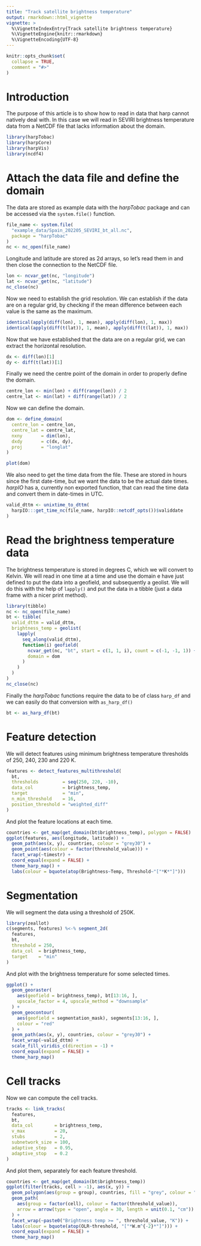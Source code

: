 ```yaml
---
title: "Track satellite brightness temperature"
output: rmarkdown::html_vignette
vignette: >
  %\VignetteIndexEntry{Track satellite brightness temperature}
  %\VignetteEngine{knitr::rmarkdown}
  %\VignetteEncoding{UTF-8}
---
```


```r
knitr::opts_chunk$set(
  collapse = TRUE,
  comment = "#>"
)
```

# Introduction

The purpose of this article is to show how to read in data that harp cannot
natively deal with. In this case we will read in SEVIRI brightness temperature 
data from a NetCDF file that lacks information about the domain. 

```r
library(harpTobac)
library(harpCore)
library(harpVis)
library(ncdf4)
```

# Attach the data file and define the domain

The data are stored as example data with the _harpTobac_ package and can be 
accessed via the `system.file()` function. 

```r
file_name <- system.file(
  "example_data/Spain_202205_SEVIRI_bt_all.nc",
  package = "harpTobac"
)
nc <- nc_open(file_name)
```

Longitude and latitude are stored as 2d arrays, so let's read them in and then 
close the connection to the NetCDF file.

```r
lon <- ncvar_get(nc, "longitude")
lat <- ncvar_get(nc, "latitude")
nc_close(nc)
```


Now we need to establish the grid resolution. We can establish if the data are
on a regular grid, by checking if the mean difference between each value is the 
same as the maximum. 

```r
identical(apply(diff(lon), 1, mean), apply(diff(lon), 1, max))
identical(apply(diff(t(lat)), 1, mean), apply(diff(t(lat)), 1, max))
```

Now that we have established that the data are on a regular grid, we can 
extract the horizontal resolution. 

```r
dx <- diff(lon)[1]
dy <- diff(t(lat))[1]
```

Finally we need the centre point of the domain in order to properly define 
the domain.

```r
centre_lon <- min(lon) + diff(range(lon)) / 2
centre_lat <- min(lat) + diff(range(lat)) / 2
```

Now we can define the domain.

```r
dom <- define_domain(
  centre_lon = centre_lon, 
  centre_lat = centre_lat,
  nxny       = dim(lon),
  dxdy       = c(dx, dy),
  proj       = "longlat"
)

plot(dom)
```

We also need to get the time data from the file. These are stored in hours 
since the first date-time, but we want the data to be the actual date times. 
_harpIO_ has a, currently non exported function, that can read the time data 
and convert them in date-times in UTC. 

```r
valid_dttm <- unixtime_to_dttm(
  harpIO:::get_time_nc(file_name, harpIO::netcdf_opts())$validdate
)
```

# Read the brightness temperature data

The brightness temperature is stored in degrees C, which we will convert to 
Kelvin. We will read in one time at a time and use the domain e have just 
defined to put the data into a geofield, and subsequently a geolist. We will 
do this with the help of `lapply()` and put the data in a tibble (just a 
data frame with a nicer print method). 

```r
library(tibble)
nc <- nc_open(file_name)
bt <- tibble(
  valid_dttm = valid_dttm,
  brightness_temp = geolist(
    lapply(
      seq_along(valid_dttm),
      function(i) geofield(
        ncvar_get(nc, "bt", start = c(1, 1, i), count = c(-1, -1, 1)) + 273.15,
        domain = dom
      )
    )
  )
)
nc_close(nc)
```

Finally the _harpTobac_ functions require the data to be of class `harp_df` and 
we can easily do that conversion with `as_harp_df()`

```r
bt <- as_harp_df(bt)
```

# Feature detection

We will detect features using minimum brightness temperature thresholds of 250, 
240, 230 and 220 K.

```r
features <- detect_features_multithreshold(
  bt, 
  thresholds         = seq(250, 220, -10),
  data_col           = brightness_temp,
  target             = "min",
  n_min_threshold    = 16, 
  position_threshold = "weighted_diff"
)
```

And plot the feature locations at each time.

```r
countries <- get_map(get_domain(bt$brightness_temp), polygon = FALSE)
ggplot(features, aes(longitude, latitude)) +
  geom_path(aes(x, y), countries, colour = "grey30") + 
  geom_point(aes(colour = factor(threshold_value))) +
  facet_wrap(~timestr) +
  coord_equal(expand = FALSE) + 
  theme_harp_map() + 
  labs(colour = bquote(atop(Brightness~Temp, Threshold~"["*K*"]")))
```

# Segmentation

We will segment the data using a threshold of 250K.

```r
library(zeallot)
c(segments, features) %<-% segment_2d(
  features, 
  bt, 
  threshold = 250, 
  data_col  = brightness_temp, 
  target    = "min"
)
```
 
And plot with the brightness temperature for some selected times.

```r
ggplot() + 
  geom_georaster(
    aes(geofield = brightness_temp), bt[13:16, ], 
    upscale_factor = 4, upscale_method = "downsample"
  ) +
  geom_geocontour(
    aes(geofield = segmentation_mask), segments[13:16, ],
    colour = "red"
  ) + 
  geom_path(aes(x, y), countries, colour = "grey30") +
  facet_wrap(~valid_dttm) +
  scale_fill_viridis_c(direction = -1) +
  coord_equal(expand = FALSE) +
  theme_harp_map()
```

# Cell tracks

Now we can compute the cell tracks. 

```r
tracks <- link_tracks(
  features, 
  bt, 
  data_col        = brightness_temp, 
  v_max           = 20, 
  stubs           = 2,  
  subnetwork_size = 100, 
  adaptive_step   = 0.95, 
  adaptive_stop   = 0.2
)
```

And plot them, separately for each feature threshold.

```r
countries <- get_map(get_domain(bt$brightness_temp))
ggplot(filter(tracks, cell > -1), aes(x, y)) + 
  geom_polygon(aes(group = group), countries, fill = "grey", colour = "grey30") +
  geom_path(
    aes(group = factor(cell), colour = factor(threshold_value)),
    arrow = arrow(type = "open", angle = 30, length = unit(0.1, "cm"))
  ) +
  facet_wrap(~paste0("Brightness temp >= ", threshold_value, "K")) +
  labs(colour = bquote(atop(OLR~threshold, "["*W.m^{-2}*"]"))) +
  coord_equal(expand = FALSE) + 
  theme_harp_map()
```

